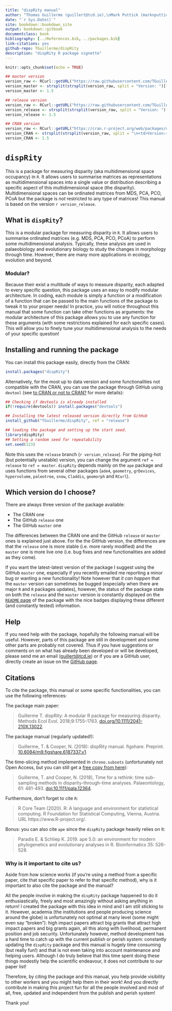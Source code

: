 ```yaml
--- 
title: "dispRity manual"
author: "Thomas Guillerme (guillert@tcd.ie),\nMark Puttick (marknputtick@gmail.com) and\nNatalie Cooper (natalie.cooper@nhm.ac.uk)"
date: "`r Sys.Date()`"
site: bookdown::bookdown_site
output: bookdown::gitbook
documentclass: book
bibliography: [../References.bib, ../packages.bib]
link-citations: yes
github-repo: TGuillerme/dispRity
description: "dispRity R package vignette"
---
```



```r
knitr::opts_chunk$set(echo = TRUE)
```

```r
## master version
version_raw <- RCurl::getURL("https://raw.githubusercontent.com/TGuillerme/dispRity/master/DESCRIPTION")
version_master <- strsplit(strsplit(version_raw, split = "Version: ")[[1]][2], split = "\nDate:")[[1]][1]
version_master <- 1.5

## release version
version_raw <- RCurl::getURL("https://raw.githubusercontent.com/TGuillerme/dispRity/release/DESCRIPTION")
version_release <- strsplit(strsplit(version_raw, split = "Version: ")[[1]][2], split = "\nDate:")[[1]][1]
version_release <- 1.5

## CRAN version
version_raw <- RCurl::getURL("https://cran.r-project.org/web/packages/dispRity/index.html")
version_CRAN <- strsplit(strsplit(version_raw, split = "\n<td>Version:</td>\n<td>")[[1]][2], split = "</td>\n</tr>\n<tr>\n<td>Depends:")[[1]][1]
version_CRAN <- 1.5
```

# `dispRity`

This is a package for measuring disparity (aka multidimensional space occupancy) in `R`.
It allows users to summarise matrices as representations as multidimensional spaces into a single value or distribution describing a specific aspect of this multidimensional space (the disparity).
Multidimensional spaces can be ordinated matrices from MDS, PCA, PCO, PCoA but the package is *not* restricted to any type of matrices!
This manual is based on the version `r version_release`.

## What is `dispRity`?
This is a modular package for measuring disparity in `R`.
It allows users to summarise ordinated matrices (e.g. MDS, PCA, PCO, PCoA) to perform some multidimensional analysis.
Typically, these analysis are used in palaeobiology and evolutionary biology to study the changes in morphology through time.
However, there are many more applications in ecology, evolution and beyond.

### Modular?
Because their exist a multitude of ways to measure disparity, each adapted to every specific question, this package uses an easy to modify modular architecture.
In coding, each module is simply a function or a modification of a function that can be passed to the main functions of the package to tweak it to your proper needs!
In practice, you will notice throughout this manual that some function can take other functions as arguments: the modular architecture of this package allows you to use any function for these arguments (with some restrictions explained for each specific cases).
This will allow you to finely tune your multidimensional analysis to the needs of your specific question!

## Installing and running the package

You can install this package easily, directly from the CRAN:

```r
install.packages("dispRity")
```

Alternatively, for the most up to data version and some functionalities not compatible with the CRAN, you can use the package through GitHub using `devtool` (see [to CRAN or not to CRAN?](#noCRAN) for more details):

```r
## Checking if devtools is already installed
if(!require(devtools)) install.packages("devtools")

## Installing the latest released version directly from GitHub
install_github("TGuillerme/dispRity", ref = "release")
```

```r
## loading the package and setting up the start seed.
library(dispRity)
## Setting a random seed for repeatability
set.seed(123)
```

Note this uses the `release` branch (`r version_release`).
For the piping-hot (but potentially unstable) version, you can change the argument `ref = release` to `ref = master`.
`dispRity` depends mainly on the `ape` package and uses functions from several other packages (`ade4`, `geometry`, `grDevices`, `hypervolume`, `paleotree`, `snow`, `Claddis`, `geomorph` and `RCurl`).

## Which version do I choose? {#version}

There are always three version of the package available:
    
  * The CRAN one
  * The GitHub `release` one
  * The GitHub `master` one

The differences between the CRAN one and the GitHub `release` or `master` ones is explained just above.
For the the GitHub version, the differences are that the `release` one is more stable (i.e. more rarely modified) and the `master` one is more live one (i.e. bug fixes and new functionalities are added as they come).

If you want the latest-latest version of the package I suggest using the GitHub `master` one, especially if you recently emailed me reporting a minor bug or wanting a new functionality!
Note however that *it can happen* that the `master` version can sometimes be bugged (especially when there are major `R` and `R` packages updates), however, the status of the package state on both the `release` and the `master` version is constantly displayed on the [`README` page](https://github.com/TGuillerme/dispRity/) of the package with the nice badges displaying these different (and constantly tested) information.

## Help

If you need help with the package, hopefully the following manual will be useful.
However, parts of this package are still in development and some other parts are probably not covered.
Thus if you have suggestions or comments on on what has already been developed or will be developed, please send me an email (<guillert@tcd.ie>) or if you are a GitHub user, directly create an issue on the [GitHub page](https://github.com/TGuillerme/dispRity).

## Citations

To cite the package, this manual or some specific functionalities, you can use the following references:

The package main paper:

> Guillerme T. dispRity: A modular R package for measuring disparity. Methods Ecol Evol. 2018;9:1755–1763. [doi.org/10.1111/2041-210X.13022](https://doi.org/10.1111/2041-210X.13022).

The package manual (regularly updated!):

> Guillerme, T. & Cooper, N. (2018): dispRity manual. figshare. Preprint. [10.6084/m9.figshare.6187337.v1](https://doi.org/10.6084/m9.figshare.6187337.v1).

The time-slicing method implemented in `chrono.subsets` (unfortunately not Open Access, but you can still get a [free copy from here](https://tguillerme.github.io/papers/Guillerme&Cooper-2018-Palaeontology.pdf)):

> Guillerme, T. and Cooper, N. (2018), Time for a rethink: time sub-sampling methods in disparity-through-time analyses. Palaeontology, 61: 481-493. [doi:10.1111/pala.12364](https://onlinelibrary.wiley.com/doi/abs/10.1111/pala.12364).

Furthermore, don't forget to cite `R`:

> R Core Team (2020). R: A language and environment for statistical computing. R Foundation for Statistical Computing, Vienna, Austria. URL https://www.R-project.org/.

Bonus: you can also cite `ape` since the `dispRity` package heavily relies on it:

> Paradis E. & Schliep K. 2019. ape 5.0: an environment for modern phylogenetics and evolutionary analyses in R. Bioinformatics 35: 526-528.


### Why is it important to cite us?

Aside from how science works (if you're using a method from a specific paper, cite that specific paper to refer to that specific method), why is it important to also cite the package and the manual?

All the people involve in making the `dispRity` package happened to do it enthusiastically, freely and most amazingly without asking anything in return!
I created the package with this idea in mind and I am still sticking to it.
However, academia (the institutions and people producing science around the globe) is unfortunately not optimal at many level (some might even say "broken"): high impact papers attract big grants that attract high impact papers and big grants again, all this along with livelihood, permanent position and job security.
Unfortunately however, method development has a hard time to catch up with the current publish or perish system: constantly updating the `dispRity` package and this manual is hugely time consuming (but really fun!) and that is not even taking into account maintenance and helping users.
Although I do truly believe that this time spent doing these things modestly help the scientific endeavour, it does not contribute to our paper list!

Therefore, by citing the package and this manual, you help provide visibility to other workers and you might help them in their work!
And you directly contribute in making this project fun for all the people involved and most of all, free, updated and independent from the publish and perish system!

Thank you!
<!-- ## Associated papers -->

<!-- Here are some papers that have used the `dispRity` package: -->
